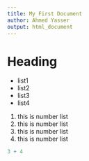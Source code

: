 ```yaml
---
title: My First Document
author: Ahmed Yasser
output: html_document
---
```


# Heading


* list1
* list2
* list3
* list4

1. this is number list
2. this is number list
3. this is number list
4. this is number list
   
```R
3 + 4
```